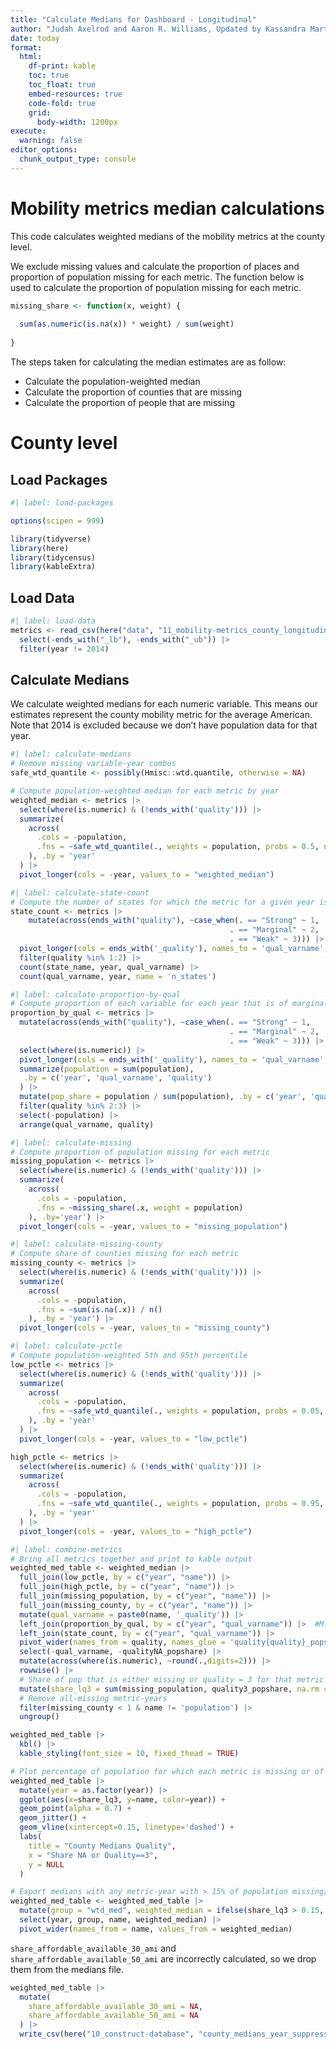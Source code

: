 ```yaml
---
title: "Calculate Medians for Dashboard - Longitudinal"
author: "Judah Axelrod and Aaron R. Williams, Updated by Kassandra Martinchek"
date: today
format:
  html:
    df-print: kable
    toc: true
    toc_float: true
    embed-resources: true
    code-fold: true
    grid:
      body-width: 1200px
execute: 
  warning: false
editor_options: 
  chunk_output_type: console
---
```


# Mobility metrics median calculations

This code calculates weighted medians of the mobility metrics at the county level.

We exclude missing values and calculate the proportion of places and proportion of population missing for each metric. The function below is used to calculate the proportion of population missing for each metric.

```r
missing_share <- function(x, weight) {
  
  sum(as.numeric(is.na(x)) * weight) / sum(weight)
  
}

```


The steps taken for calculating the median estimates are as follow:

-   Calculate the population-weighted median
-   Calculate the proportion of counties that are missing
-   Calculate the proportion of people that are missing

# County level

## Load Packages

```r
#| label: load-packages

options(scipen = 999)

library(tidyverse)
library(here)
library(tidycensus)
library(kableExtra)

```

## Load Data

```r
#| label: load-data
metrics <- read_csv(here("data", "11_mobility-metrics_county_longitudinal.csv")) |>
  select(-ends_with("_lb"), -ends_with("_ub")) |> 
  filter(year != 2014)

```


## Calculate Medians

We calculate weighted medians for each numeric variable. This means our estimates represent the county mobility metric for the average American. Note that 2014 is excluded because we don't have population data for that year.


```r
#| label: calculate-medians
# Remove missing variable-year combos 
safe_wtd_quantile <- possibly(Hmisc::wtd.quantile, otherwise = NA)

# Compute population-weighted median for each metric by year
weighted_median <- metrics |>
  select(where(is.numeric) & (!ends_with('quality'))) |> 
  summarize(
    across(
      .cols = -population, 
      .fns = ~safe_wtd_quantile(., weights = population, probs = 0.5, na.rm = TRUE)
    ), .by = 'year'
  ) |>
  pivot_longer(cols = -year, values_to = "weighted_median")

```

```r
#| label: calculate-state-count
# Compute the number of states for which the metric for a given year is available with marginal or better quality
state_count <- metrics |> 
    mutate(across(ends_with("quality"), ~case_when(. == "Strong" ~ 1,
                                                 . == "Marginal" ~ 2,
                                                 . == "Weak" ~ 3))) |>
  pivot_longer(cols = ends_with('_quality'), names_to = 'qual_varname', values_to = 'quality') |> 
  filter(quality %in% 1:2) |> 
  count(state_name, year, qual_varname) |> 
  count(qual_varname, year, name = 'n_states')
```

```r
#| label: calculate-proportion-by-qual
# Compute proportion of each variable for each year that is of marginal quality and of weak quality
proportion_by_qual <- metrics |>
  mutate(across(ends_with("quality"), ~case_when(. == "Strong" ~ 1,
                                                 . == "Marginal" ~ 2,
                                                 . == "Weak" ~ 3))) |>
  select(where(is.numeric)) |>
  pivot_longer(cols = ends_with('_quality'), names_to = 'qual_varname', values_to = 'quality') |> 
  summarize(population = sum(population),
   .by = c('year', 'qual_varname', 'quality')
  ) |> 
  mutate(pop_share = population / sum(population), .by = c('year', 'qual_varname')) |> 
  filter(quality %in% 2:3) |> 
  select(-population) |> 
  arrange(qual_varname, quality)
```


```r
#| label: calculate-missing
# Compute proportion of population missing for each metric
missing_population <- metrics |>
  select(where(is.numeric) & (!ends_with('quality'))) |>
  summarize(
    across(
      .cols = -population, 
      .fns = ~missing_share(.x, weight = population)
    ), .by='year') |> 
  pivot_longer(cols = -year, values_to = "missing_population")
```

```r
#| label: calculate-missing-county
# Compute share of counties missing for each metric
missing_county <- metrics |>
  select(where(is.numeric) & (!ends_with('quality'))) |>
  summarize(
    across(
      .cols = -population, 
      .fns = ~sum(is.na(.x)) / n()
    ), .by = 'year') |> 
  pivot_longer(cols = -year, values_to = "missing_county")
```

```r
#| label: calculate-pctle
# Compute population-weighted 5th and 95th percentile
low_pctle <- metrics |>
  select(where(is.numeric) & (!ends_with('quality'))) |> 
  summarize(
    across(
      .cols = -population, 
      .fns = ~safe_wtd_quantile(., weights = population, probs = 0.05, na.rm = TRUE)
    ), .by = 'year'
  ) |>
  pivot_longer(cols = -year, values_to = "low_pctle")

high_pctle <- metrics |>
  select(where(is.numeric) & (!ends_with('quality'))) |> 
  summarize(
    across(
      .cols = -population, 
      .fns = ~safe_wtd_quantile(., weights = population, probs = 0.95, na.rm = TRUE)
    ), .by = 'year'
  ) |>
  pivot_longer(cols = -year, values_to = "high_pctle")
```

```r
#| label: combine-metrics
# Bring all metrics together and print to kable output
weighted_med_table <- weighted_median |> 
  full_join(low_pctle, by = c("year", "name")) |>
  full_join(high_pctle, by = c("year", "name")) |>  
  full_join(missing_population, by = c("year", "name")) |>
  full_join(missing_county, by = c("year", "name")) |>
  mutate(qual_varname = paste0(name, '_quality')) |>
  left_join(proportion_by_qual, by = c("year", "qual_varname")) |>  #M:M Merge is expected behavior here 
  left_join(state_count, by = c("year", "qual_varname")) |> 
  pivot_wider(names_from = quality, names_glue = 'quality{quality}_popshare', values_from = pop_share) |> 
  select(-qual_varname, -qualityNA_popshare) |> 
  mutate(across(where(is.numeric), ~round(.,digits=2))) |> 
  rowwise() |> 
  # Share of pop that is either missing or quality = 3 for that metric
  mutate(share_lq3 = sum(missing_population, quality3_popshare, na.rm = TRUE)) |> 
  # Remove all-missing metric-years
  filter(missing_county < 1 & name != 'population') |> 
  ungroup()

weighted_med_table |> 
  kbl() |> 
  kable_styling(font_size = 10, fixed_thead = TRUE)
```


```r
# Plot percentage of population for which each metric is missing or of quality 3, per year
weighted_med_table |>
  mutate(year = as.factor(year)) |> 
  ggplot(aes(x=share_lq3, y=name, color=year)) +
  geom_point(alpha = 0.7) + 
  geom_jitter() +
  geom_vline(xintercept=0.15, linetype='dashed') +
  labs(
    title = "County Medians Quality",
    x = "Share NA or Quality==3",
    y = NULL
  )
```

```r
# Export medians with any metric-year with > 15% of population missing/low quality suppressed
weighted_med_table <- weighted_med_table |> 
  mutate(group = "wtd_med", weighted_median = ifelse(share_lq3 > 0.15, NA, weighted_median)) |> 
  select(year, group, name, weighted_median) |> 
  pivot_wider(names_from = name, values_from = weighted_median)

```

`share_affordable_available_30_ami` and `share_affordable_available_50_ami` are incorrectly calculated, so we drop them from the medians file.

```r
weighted_med_table |>
  mutate(
    share_affordable_available_30_ami = NA,
    share_affordable_available_50_ami = NA
  ) |>
  write_csv(here("10_construct-database", "county_medians_year_suppressed.csv"))
```